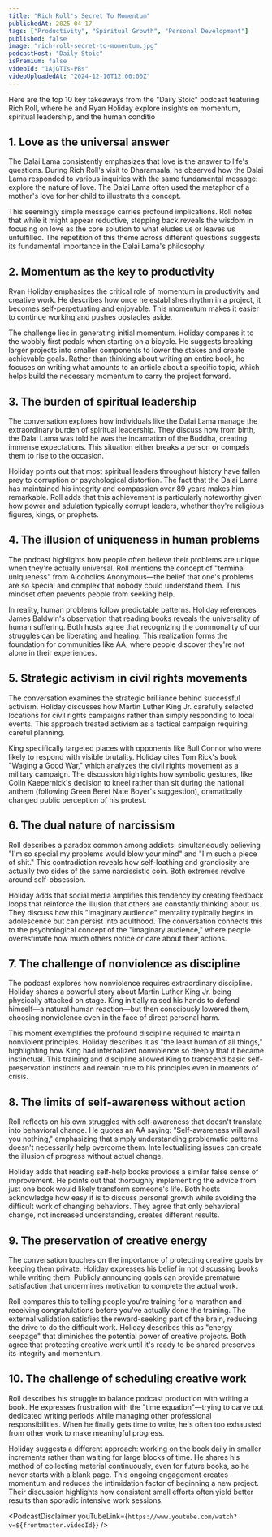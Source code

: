 ```yaml
---
title: "Rich Roll's Secret To Momentum"
publishedAt: 2025-04-17
tags: ["Productivity", "Spiritual Growth", "Personal Development"]
published: false
image: "rich-roll-secret-to-momentum.jpg"
podcastHost: "Daily Stoic"
isPremium: false
videoId: "1AjGTIs-PBs"
videoUploadedAt: "2024-12-10T12:00:00Z"
---
```



<PodcastSummaryPageLayout frontmatter={frontmatter}>

Here are the top 10 key takeaways from the "Daily Stoic" podcast featuring Rich Roll, where he and Ryan Holiday explore insights on momentum, spiritual leadership, and the human conditio

## 1. Love as the universal answer

The Dalai Lama consistently emphasizes that love is the answer to life's questions. During Rich Roll's visit to Dharamsala, he observed how the Dalai Lama responded to various inquiries with the same fundamental message: explore the nature of love. The Dalai Lama often used the metaphor of a mother's love for her child to illustrate this concept.

This seemingly simple message carries profound implications. Roll notes that while it might appear reductive, stepping back reveals the wisdom in focusing on love as the core solution to what eludes us or leaves us unfulfilled. The repetition of this theme across different questions suggests its fundamental importance in the Dalai Lama's philosophy.

## 2. Momentum as the key to productivity

Ryan Holiday emphasizes the critical role of momentum in productivity and creative work. He describes how once he establishes rhythm in a project, it becomes self-perpetuating and enjoyable. This momentum makes it easier to continue working and pushes obstacles aside.

The challenge lies in generating initial momentum. Holiday compares it to the wobbly first pedals when starting on a bicycle. He suggests breaking larger projects into smaller components to lower the stakes and create achievable goals. Rather than thinking about writing an entire book, he focuses on writing what amounts to an article about a specific topic, which helps build the necessary momentum to carry the project forward.

## 3. The burden of spiritual leadership

The conversation explores how individuals like the Dalai Lama manage the extraordinary burden of spiritual leadership. They discuss how from birth, the Dalai Lama was told he was the incarnation of the Buddha, creating immense expectations. This situation either breaks a person or compels them to rise to the occasion.

Holiday points out that most spiritual leaders throughout history have fallen prey to corruption or psychological distortion. The fact that the Dalai Lama has maintained his integrity and compassion over 89 years makes him remarkable. Roll adds that this achievement is particularly noteworthy given how power and adulation typically corrupt leaders, whether they're religious figures, kings, or prophets.

## 4. The illusion of uniqueness in human problems

The podcast highlights how people often believe their problems are unique when they're actually universal. Roll mentions the concept of "terminal uniqueness" from Alcoholics Anonymous—the belief that one's problems are so special and complex that nobody could understand them. This mindset often prevents people from seeking help.

In reality, human problems follow predictable patterns. Holiday references James Baldwin's observation that reading books reveals the universality of human suffering. Both hosts agree that recognizing the commonality of our struggles can be liberating and healing. This realization forms the foundation for communities like AA, where people discover they're not alone in their experiences.

## 5. Strategic activism in civil rights movements

The conversation examines the strategic brilliance behind successful activism. Holiday discusses how Martin Luther King Jr. carefully selected locations for civil rights campaigns rather than simply responding to local events. This approach treated activism as a tactical campaign requiring careful planning.

King specifically targeted places with opponents like Bull Connor who were likely to respond with visible brutality. Holiday cites Tom Rick's book "Waging a Good War," which analyzes the civil rights movement as a military campaign. The discussion highlights how symbolic gestures, like Colin Kaepernick's decision to kneel rather than sit during the national anthem (following Green Beret Nate Boyer's suggestion), dramatically changed public perception of his protest.

## 6. The dual nature of narcissism

Roll describes a paradox common among addicts: simultaneously believing "I'm so special my problems would blow your mind" and "I'm such a piece of shit." This contradiction reveals how self-loathing and grandiosity are actually two sides of the same narcissistic coin. Both extremes revolve around self-obsession.

Holiday adds that social media amplifies this tendency by creating feedback loops that reinforce the illusion that others are constantly thinking about us. They discuss how this "imaginary audience" mentality typically begins in adolescence but can persist into adulthood. The conversation connects this to the psychological concept of the "imaginary audience," where people overestimate how much others notice or care about their actions.

## 7. The challenge of nonviolence as discipline

The podcast explores how nonviolence requires extraordinary discipline. Holiday shares a powerful story about Martin Luther King Jr. being physically attacked on stage. King initially raised his hands to defend himself—a natural human reaction—but then consciously lowered them, choosing nonviolence even in the face of direct personal harm.

This moment exemplifies the profound discipline required to maintain nonviolent principles. Holiday describes it as "the least human of all things," highlighting how King had internalized nonviolence so deeply that it became instinctual. This training and discipline allowed King to transcend basic self-preservation instincts and remain true to his principles even in moments of crisis.

## 8. The limits of self-awareness without action

Roll reflects on his own struggles with self-awareness that doesn't translate into behavioral change. He quotes an AA saying: "Self-awareness will avail you nothing," emphasizing that simply understanding problematic patterns doesn't necessarily help overcome them. Intellectualizing issues can create the illusion of progress without actual change.

Holiday adds that reading self-help books provides a similar false sense of improvement. He points out that thoroughly implementing the advice from just one book would likely transform someone's life. Both hosts acknowledge how easy it is to discuss personal growth while avoiding the difficult work of changing behaviors. They agree that only behavioral change, not increased understanding, creates different results.

## 9. The preservation of creative energy

The conversation touches on the importance of protecting creative goals by keeping them private. Holiday expresses his belief in not discussing books while writing them. Publicly announcing goals can provide premature satisfaction that undermines motivation to complete the actual work.

Roll compares this to telling people you're training for a marathon and receiving congratulations before you've actually done the training. The external validation satisfies the reward-seeking part of the brain, reducing the drive to do the difficult work. Holiday describes this as "energy seepage" that diminishes the potential power of creative projects. Both agree that protecting creative work until it's ready to be shared preserves its integrity and momentum.

## 10. The challenge of scheduling creative work

Roll describes his struggle to balance podcast production with writing a book. He expresses frustration with the "time equation"—trying to carve out dedicated writing periods while managing other professional responsibilities. When he finally gets time to write, he's often too exhausted from other work to make meaningful progress.

Holiday suggests a different approach: working on the book daily in smaller increments rather than waiting for large blocks of time. He shares his method of collecting material continuously, even for future books, so he never starts with a blank page. This ongoing engagement creates momentum and reduces the intimidation factor of beginning a new project. Their discussion highlights how consistent small efforts often yield better results than sporadic intensive work sessions.

<PodcastDisclaimer
  youTubeLink={`https://www.youtube.com/watch?v=${frontmatter.videoId}`}
/>

</PodcastSummaryPageLayout>

